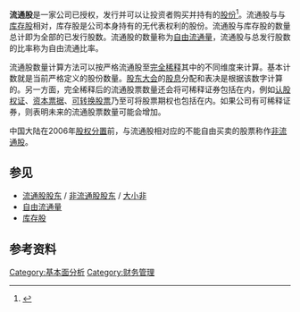 '''流通股'''是一家公司已授权，发行并可以让投资者购买并持有的[[股份|股份]]<ref>{{Cite web|title=什么是流通股？流通股和非流通股区别有哪些？ - 股票术语 - 股博弈|url=http://www.guboyi.com/gupiao/shuyu/term-81.html|accessdate=2021-03-11|work=www.guboyi.com}}</ref>。流通股与与[[库存股|库存股]]相对，库存股是公司本身持有的无代表权利的股份。流通股与库存股的数量总计即为全部的已发行股数。流通股的数量称为[[自由流通量|自由流通量]]，流通股与总发行股数的比率称为自由流通比率。

流通股数量计算方法可以按严格流通股至[[股权稀释|完全稀释]]其中的不同维度来计算。基本计数就是当前严格定义的股份数量。[[股东大会|股东大会]]的[[股息|股息]]分配和表决是根据该数字计算的。另一方面，完全稀释后的流通股票数量还会将可稀释证券包括在内，例如[[权证|认股权证]]、[[资本票据|资本票据]]、[[可转换债权|可转换股票]]乃至可将股票期权也包括在内。如果公司有可稀释证券，则表明未来的流通股票数量可能会增加。

中国大陆在2006年[[股权分置|股权分置]]前，与流通股相对应的不能自由买卖的股票称作[[非流通股|非流通股]]。

== 参见 ==

* [[流通股股东|流通股股东]] / [[非流通股股东|非流通股股东]] / [[大小非|大小非]]
* [[自由流通量|自由流通量]]
*[[库存股|库存股]]

== 参考资料 ==
{{Reflist}}{{金融市场}}
[[Category:基本面分析|Category:基本面分析]]
[[Category:财务管理|Category:财务管理]]